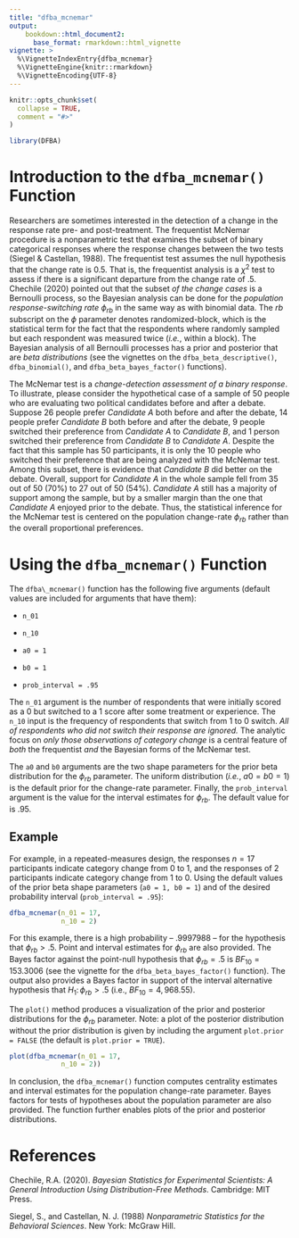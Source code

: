 ```yaml
---
title: "dfba_mcnemar"
output:
    bookdown::html_document2:
      base_format: rmarkdown::html_vignette
vignette: >
  %\VignetteIndexEntry{dfba_mcnemar}
  %\VignetteEngine{knitr::rmarkdown}
  %\VignetteEncoding{UTF-8}
---
```


```r
knitr::opts_chunk$set(
  collapse = TRUE,
  comment = "#>"
)
```

```r
library(DFBA)
```



# Introduction to the `dfba_mcnemar()` Function

Researchers are sometimes interested in the detection of a change in the response rate pre- and post-treatment. The frequentist McNemar procedure is a nonparametric test that examines the subset of binary categorical responses where the response changes between the two tests (Siegel & Castellan, 1988). The frequentist test assumes the null hypothesis that the change rate is $0.5$. That is, the frequentist analysis is a $\chi^2$ test to assess if there is a significant departure from the change rate of $.5$. Chechile (2020) pointed out that the subset *of the change cases* is a Bernoulli process, so the Bayesian analysis can be done for the *population response-switching rate* $\phi_{rb}$ in the same way as with binomial data. The $rb$ subscript on the $\phi$ parameter denotes randomized-block, which is the statistical term for the fact that the respondents where randomly sampled but each respondent was measured twice (*i.e.*, within a block). The Bayesian analysis of all Bernoulli processes has a prior and posterior that are *beta distributions* (see the vignettes on the `dfba_beta_descriptive()`, `dfba_binomial()`, and `dfba_beta_bayes_factor()` functions).  

The McNemar test is a *change-detection assessment of a binary response*. To illustrate, please consider the hypothetical case of a sample of $50$ people who are evaluating two political candidates before and after a debate. Suppose $26$ people prefer *Candidate A* both before and after the debate, $14$ people prefer *Candidate B* both before and after the debate, $9$ people switched their preference from *Candidate A* to *Candidate B*, and $1$ person switched their preference from *Candidate B* to *Candidate A*. Despite the fact that this sample has $50$ participants, it is only the $10$ people who switched their preference that are being analyzed with the McNemar test. Among this subset, there is evidence that *Candidate B* did better on the debate. Overall, support for *Candidate A* in the whole sample fell from $35$ out of $50$ ($70\%$) to $27$ out of $50$ ($54\%$). *Candidate A* still has a majority of support among the sample, but by a smaller margin than the one that *Candidate A* enjoyed prior to the debate. Thus, the statistical inference for the McNemar test is centered on the population change-rate $\phi_{rb}$ rather than the overall proportional preferences.

# Using the `dfba_mcnemar()` Function

The `dfba\_mcnemar()` function has the following five arguments (default values are included for arguments that have them):

* `n_01`

* `n_10`

* `a0 = 1`

* `b0 = 1`

* `prob_interval = .95`

The `n_01` argument is the number of respondents that were initially scored as a $0$ but switched to a $1$ score after some treatment or experience. The `n_10` input is the frequency of respondents that switch from $1$ to $0$ switch. *All of respondents who did not switch their response are ignored.* The analytic focus on *only those observations of category change* is a central feature of *both* the frequentist *and* the Bayesian forms of the McNemar test. 

The `a0` and `b0` arguments are the two shape parameters for the prior beta distribution for the $\phi_{rb}$ parameter. The uniform distribution (*i.e.*, $a0=b0=1$) is the default prior for the change-rate parameter. Finally, the `prob_interval` argument is the value for the interval estimates for $\phi_{rb}$. The default value for \pkg{prob\_interval} is $.95$. 

## Example 

For example, in a repeated-measures design, the responses $n=17$ participants indicate category change from $0$ to $1$, and the responses of $2$ participants indicate category change from $1$ to $0$. Using the default values of the prior beta shape parameters (`a0 = 1, b0 = 1`) and of the desired probability interval (`prob_interval = .95`):

```r
dfba_mcnemar(n_01 = 17,
             n_10 = 2)
```


For this example, there is a high probability -- $.9997988$ -- for the hypothesis that $\phi_{rb}> .5$. Point and interval estimates for $\phi_{rb}$ are also provided. The Bayes factor against the point-null hypothesis that $\phi_{rb}=.5$ is $BF_{10}=153.3006$ (see the vignette for the `dfba_beta_bayes_factor()` function). The output also provides a Bayes factor in support of the interval alternative hypothesis that $H_1:\,\phi_{rb}>.5$ (i.e., $BF_{10}=4,968.55$). 

The `plot()` method produces a visualization of the prior and posterior distributions for the $\phi_{rb}$ parameter. Note: a plot of the posterior distribution without the prior distribution is given by including the argument `plot.prior = FALSE` (the default is `plot.prior = TRUE`).  


```r
plot(dfba_mcnemar(n_01 = 17,
             n_10 = 2))
```


In conclusion, the `dfba_mcnemar()` function computes centrality estimates and interval estimates for the population change-rate parameter. Bayes factors for tests of hypotheses about the population parameter are also provided. The function further enables plots of the prior and posterior distributions. 

# References

Chechile, R.A. (2020). *Bayesian Statistics for Experimental Scientists: A General Introduction Using Distribution-Free Methods*. Cambridge: MIT Press.

Siegel, S., and Castellan, N. J. (1988) *Nonparametric Statistics for the Behavioral Sciences*. New York: McGraw Hill.
